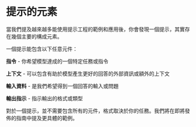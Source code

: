 # 提示的元素

當我們提及越來越多能使用提示工程的範例和應用後，你會發現一個提示，其實存在幾個主要的構成元素。

一個提示能包含以下任意元件：

**指令** - 你希望模型達成的一個特定任務或指令

**上下文** - 可以包含有助於模型產生更好的回答的外部資訊或額外的上下文

**輸入資料** - 是我們希望得到一個回答的輸入或問題

**輸出指示** - 指示輸出的格式或類型

對於一個提示，並不需要包含所有的元件，格式取決於你的任務。我們將在即將發佈的指南中提及更具體的範例。
